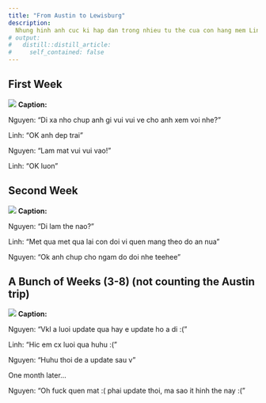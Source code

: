 ```yaml
---
title: "From Austin to Lewisburg"
description:
  Nhung hinh anh cuc ki hap dan trong nhieu tu the cua con hang mem Linh o Austin va manh thu Nguyen o Lewisburg
# output:
#   distill::distill_article:
#     self_contained: false
---
```

## First Week
![](linh/yeuxa.png)
**Caption:** 

Nguyen: "Di xa nho chup anh gi vui vui ve cho anh xem voi nhe?"

Linh: "OK anh dep trai"

Nguyen: "Lam mat vui vui vao!"

Linh: "OK luon"

## Second Week
![](linh/yeuxa2.png)
**Caption:** 

Nguyen: "Di lam the nao?"

Linh: "Met qua met qua lai con doi vi quen mang theo do an nua"

Nguyen: "Ok anh chup cho ngam do doi nhe teehee"

## A Bunch of Weeks (3-8) (not counting the Austin trip)

![](linh/yeuxa3.png)
**Caption:** 

Nguyen: "Vkl a luoi update qua hay e update ho a di :("

Linh: "Hic em cx luoi qua huhu :("

Nguyen: "Huhu thoi de a update sau v"

One month later...

Nguyen: "Oh fuck quen mat :( phai update thoi, ma sao it hinh the nay :("

